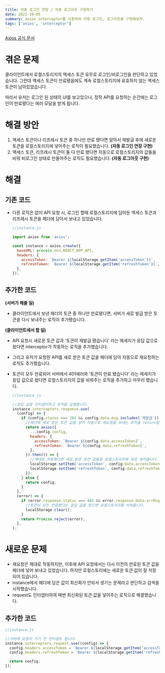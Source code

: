 ```yaml
---
title: 자동 로그인 연장 / 자동 로그아웃 구현하기
date: 2022-10-05
summary: axios interceptor를 사용하여 자동 로그인, 로그아웃을 구현해보자.
tags: ['axios', 'interceptor']
---
```


[Axios 공식 문서](https://axios-http.com/kr/docs/intro)

# 겪은 문제

클라이언트에서 로컬스토리지의 액세스 토큰 유무로 로그인/비로그인을 판단하고 있었습니다. 그런데 액세스 토큰이 만료됐음에도 계속 로컬스토리지에 유효하지 않는 액세스 토큰이 남아있었습니다.

따라서 유저는 로그인 된 상태의 UI를 보고있으나, 정작 API를 요청하는 순간에는 로그인이 만료됐다는 에러 모달을 받게 됩니다.

# 해결 방안

1. 액세스 토큰이나 리프레시 토큰 중 하나만 만료 됐다면 알아서 재발급 후에 새로운 토큰을 로컬스토리지에 넣어주는 로직이 필요했습니다. **(자동 로그인 연장 구현)**
2. 액세스 토큰, 리프레시 토큰이 둘 다 만료 됐다면 자동으로 로컬스토리지의 값들을 비워 비로그인 상태로 만들어주는 로직도 필요했습니다. **(자동 로그아웃 구현)**

# 해결

## 기존 코드

- 다른 로직은 없이 API 요청 시, 로그인 할때 로컬스토리지에 담아둔 액세스 토큰과 리프레시 토큰을 헤더에 담아서 보내고 있었습니다.

  ```jsx
  //instance.js

  import axios from 'axios';

  const instance = axios.create({
    baseURL: process.env.REACT_APP_API,
    headers: {
      accessToken: `Bearer ${localStorage.getItem('accessToken')}`,
      refreshToken: `Bearer ${localStorage.getItem('refreshToken')}`,
    },
  });
  ```

## 추가한 코드

**(서버가 해줄 일)**

- 클라이언트에서 보낸 헤더의 토큰 중 하나만 만료됐다면, 서버가 새로 발급 받은 토큰을 다시 보내주는 로직이 추가됐습니다.

**(클라이언트에서 할 일)**

- API 요청시 새로운 토큰 값과 '토큰이 재발급 됐습니다' 라는 메세지가 응답 값으로 왔다면 interceptor가 작동하는 로직을 추가했습니다.
- 그리고 유저가 요청한 API를 새로 받은 토큰 값을 헤더에 담아 자동으로 재요청하는 로직도 추가했습니다.
- 토큰이 모두 만료되어 서버에서 401에러와 '토큰이 만료 됐습니다' 라는 메세지가 응답 값으로 왔다면 로컬스토리지의 값을 비워주는 로직을 추가하고 마무리 했습니다.

  ```jsx
  //instance.js

  //응답 값을 인터셉터하고 로직을 실행합니다.
  instance.interceptors.response.use(
    (config) => {
      if (config.status === 201 && config.data.msg.includes('재발급')) {
        //헤더에 새로 받은 토큰 값을 넣어 자동으로 재요청을 보내는 로직을 return합니다
        return axios({
          ...config.config,
          headers: {
            accessToken: `Bearer ${config.data.accessToken}`,
            refreshToken: `Bearer ${config.data.refreshToken}`,
          },
        }).then(() => {
          //제대로 작동했다면 새로 받은 토큰 값들을 로컬스토리지에 새로 넣어줍니다.
          localStorage.setItem('accessToken', config.data.accessToken);
          localStorage.setItem('refreshToken', config.data.refreshToken);
        });
      } else {
        return config;
      }
    },
    (error) => {
      if (error.response.status === 401 && error.response.data.errMsg.includes('만료')) {
        //토큰이 모두 만료됐다는 응답 값을 받으면 로컬스토리지를 비워줍니다.
        localStorage.clear();
      }
      return Promise.reject(error);
    },
  );
  ```

# 새로운 문제

- 재요청은 제대로 작동하지만, 이후에 API 요청에서는 다시 이전의 만료된 토큰 값을 헤더에 넣어 보내고 있었습니다. 하지만 로컬스토리에는 새로운 토큰 값이 잘 저장되어 있습니다.
- instance에서 헤더에 담은 값이 최신화가 안되서 생기는 문제라고 판단하고 검색을 시작했습니다.
- request도 인터셉터하여 매번 최신화된 토큰 값을 넣어주는 로직으로 해결했습니다.

## 추가한 코드

```jsx
//instance.js

//서버에 요청이 가기 전 인터셉트 합니다.
instance.interceptors.request.use((config) => {
  config.headers.accessToken = `Bearer ${localStorage.getItem('accessToken')}`;
  config.headers.refreshToken = `Bearer ${localStorage.getItem('refreshToken')}`;

  return config;
});
```
